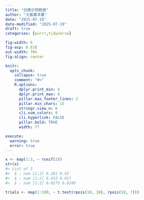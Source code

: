 ```yaml
---
title: "创建示例数据"
author: "大番薯本薯"
date: "2025-07-19"
date-modified: "2025-07-19"
draft: true
categories: [purrr,tidyverse]

fig-width: 6
fig-asp: 0.618
out-width: 70%
fig-align: center

knitr:
  opts_chunk:
    collapse: true
    comment: "#>"
    R.options:
      dplyr.print_min: 6
      dplyr.print_max: 6
      pillar.max_footer_lines: 2
      pillar.min_chars: 15
      stringr.view_n: 6
      cli.num_colors: 0
      cli.hyperlink: FALSE
      pillar.bold: TRUE
      width: 77

execute:
  warning: true
  error: true
---
```


```r
x <- map(1:3, ~ runif(2))
str(x)
#> List of 3
#>  $ : num [1:2] 0.281 0.53
#>  $ : num [1:2] 0.433 0.917
#>  $ : num [1:2] 0.0275 0.8249

```

```r
trials <- map(1:100, ~ t.test(rpois(10, 10), rpois(10, 7)))

```


